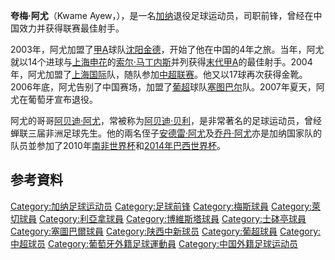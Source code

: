 {{Infobox football biography
| playername=阿尤
| fullname = 夸梅·阿尤
| englishfullname = Kwame Ayew
| nickname = 
| dateofbirth = {{Birth date and age|1973|12|28|df=y}}
| cityofbirth = [[阿克拉|阿克拉]]
| countryofbirth = [[加纳|加纳]]
| height ={{height|m=1.76}}
| currentclub  = 退役
| clubnumber = 
| position =前锋
| youthyears = 1990年 
| youthclubs ={{flagicon|Ivory Coast}} [[阿比讓非洲體育會|非洲体育]]
| years = 1990-1992年<br />1992-1993年<br />1993-1995年<br />1995-1996年<br />1996-1997年<br />1997-1999年<br />1999-2000年<br />2000-2001年<br />2001-2002年<br />2002-2003年<br />2004-2006年<br />2007年
| clubs ={{flagicon|FRA}} [[梅斯足球俱乐部|梅斯]]<br />{{flagicon|Qatar}} [[阿赫利体育俱乐部_(多哈)|阿赫利]]<br />{{flagicon|ITA}} [[莱切足球俱乐部|莱切]]<br />{{flagicon|POR}} [[利亞拿體育會|利亚拿]]<br />{{flagicon|POR}} [[維多利亞足球會|塞图巴尔]]<br />{{flagicon|POR}} [[博阿维斯塔足球俱乐部|博阿维斯塔]]<br />{{flagicon|POR}} [[里斯本竞技|里斯本竞技]]<br />{{flagicon|Turkey}} {{link-tr|沃斯贾士堡足球俱乐部|Yozgatspor|沃斯贾士堡}}<br />{{flagicon|Turkey}} {{le|科贾埃利足球俱乐部|Kocaelispor|科贾埃利}}<br />{{flagicon|CHN}} [[沈阳金德|沈阳金德]]<br />{{flagicon|CHN}} [[上海国际|上海国际]]<br />{{flagicon|POR}} [[塞图巴尔足球俱乐部|塞图巴尔]]
| caps(goals) = ?<br />22 (14)<br />34 (7)<br />13 (1)<br />23 (8)<br />56 (31)<br />26 (7)<br />19 (11)<br />28 (10)<br />28 (14)<br />58 (26)<br />12 (3)
| totalgoals = 132 
| nationalyears = 1992-2001年
| nationalteam = {{fb|GHA}}
| nationalcaps(goals) = 25 (9)
}}
'''夸梅·阿尤'''（Kwame Ayew，{{bd|1973年|12月28日|||A}}），是一名[[加纳|加纳]]退役足球运动员，司职前锋，曾经在中国效力并获得联赛最佳射手。

2003年，阿尤加盟了[[甲A|甲A]]球队[[沈阳金德|沈阳金德]]，开始了他在中国的4年之旅。当年，阿尤就以14个进球与[[上海申花|上海申花]]的[[索尔·马丁内斯|索尔·马丁内斯]]并列获得[[2003年中国足球甲A联赛|末代甲A]]的最佳射手。2004年，阿尤加盟了[[上海国际|上海国际]]队，随队参加[[中超联赛|中超联赛]]。他又以17球再次获得金靴。2006年底，阿尤告别了中国赛场，加盟了[[葡超|葡超]]球队[[塞图巴尔足球俱乐部|塞图巴尔]]队。2007年夏天，阿尤在葡萄牙宣布退役。

阿尤的哥哥[[阿贝迪·阿尤|阿贝迪·阿尤]]，常被称为[[阿贝迪·贝利|阿贝迪·贝利]]，是非常著名的足球运动员，曾经蝉联三届非洲足球先生。他的兩名侄子[[安德雷·阿尤|安德雷·阿尤]]及[[乔丹·阿尤|乔丹·阿尤]]亦是加纳国家队的队员並参加了2010年[[南非世界杯|南非世界杯]]和[[2014年巴西世界杯|2014年巴西世界杯]]。

==参考資料==
{{reflist}}

{{中国足球顶级联赛金靴奖得主}}

{{DEFAULTSORT:Ayew, Kwame}}
[[Category:加纳足球运动员|Category:加纳足球运动员]]
[[Category:足球前锋|Category:足球前锋]]
[[Category:梅斯球員|Category:梅斯球員]]
[[Category:萊切球員|Category:萊切球員]]
[[Category:利亞拿球員|Category:利亞拿球員]]
[[Category:博維斯塔球員|Category:博維斯塔球員]]
[[Category:士砵亭球員|Category:士砵亭球員]]
[[Category:塞圖巴爾球員|Category:塞圖巴爾球員]]
[[Category:陕西中新球员|Category:陕西中新球员]]
[[Category:葡超球員|Category:葡超球員]]
[[Category:中超球员|Category:中超球员]]
[[Category:葡萄牙外籍足球運動員|Category:葡萄牙外籍足球運動員]]
[[Category:中国外籍足球运动员|Category:中国外籍足球运动员]]